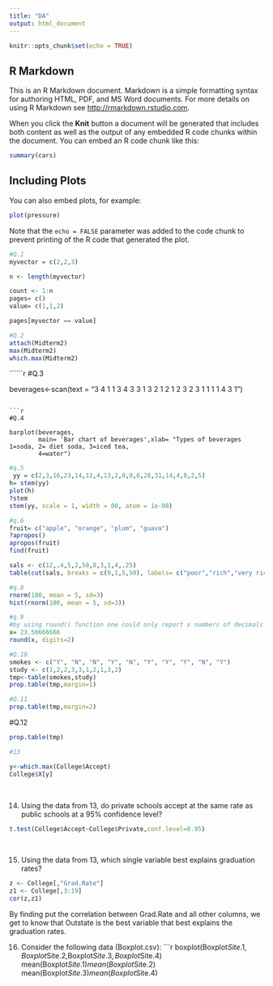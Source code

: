 ```yaml
---
title: "DA"
output: html_document
---
```


```r
knitr::opts_chunk$set(echo = TRUE)
```

## R Markdown

This is an R Markdown document. Markdown is a simple formatting syntax for authoring HTML, PDF, and MS Word documents. For more details on using R Markdown see <http://rmarkdown.rstudio.com>.

When you click the **Knit** button a document will be generated that includes both content as well as the output of any embedded R code chunks within the document. You can embed an R code chunk like this:

```r
summary(cars)
```

## Including Plots

You can also embed plots, for example:

```r
plot(pressure)
```

Note that the `echo = FALSE` parameter was added to the code chunk to prevent printing of the R code that generated the plot.

```r
#Q.1
myvector = c(2,2,3)

n <- length(myvector)

count <- 1:n
pages= c()
value= c(1,1,2)

pages[myvector == value]  

```


```r

#Q.2
attach(Midterm2)
max(Midterm2)
which.max(Midterm2)
```

``````r
#Q.3

beverages<-scan(text = "3 4 1 1 3 4 3 3 1 3 2 1 2 1 2 3 2 3 1 1 1 1 4 3 1")

```

```r
#Q.4

barplot(beverages,
        main= 'Bar chart of beverages',xlab= "Types of beverages 1=soda, 2= diet soda, 3=iced tea,
        4=water") 
```


```r
#q.5 
 yy = c(2,3,16,23,14,12,4,13,2,0,0,6,28,31,14,4,8,2,5)
h= stem(yy)
plot(h)
?stem
stem(yy, scale = 1, width = 80, atom = 1e-08)
```

```r
#q.6
fruit= c("apple", "orange", "plum", "guava")
?apropos()
apropos(fruit)
find(fruit)
```

```r
sals <- c(12,.4,5,2,50,8,3,1,4,.25)
table(cut(sals, breaks = c(0,1,5,50), labels= c("poor","rich","very rich")))
```

```r
#q.8
rnorm(100, mean = 5, sd=3)
hist(rnorm(100, mean = 5, sd=3))

```

```r
#q.9 
#by using round() function one could only report x numbers of decimals
x= 23.56666666
round(x, digits=2)
```


```r
#Q.10
smokes <- c("Y", "N", "N", "Y", "N", "Y", "Y", "Y", "N", "Y")
study <- c(1,2,2,3,3,1,2,1,3,2)
tmp<-table(smokes,study)
prop.table(tmp,margin=1)
```




```r
#Q.11
prop.table(tmp,margin=2)
```




#Q.12
```r

prop.table(tmp)

```




```r
#13

y<-which.max(College$Accept)
College$X[y]
```
<br>

14.  Using the data from 13, do private schools accept at the same rate as public schools at a 95% confidence level?
```r
t.test(College$Accept~College$Private,conf.level=0.95)
```
<br>

15.  Using the data from 13, which single variable best explains graduation rates?
```r
z <- College[,"Grad.Rate"]
z1 <- College[,3:19]
cor(z,z1)
```
By finding put the correlation between Grad.Rate and all other columns, we get to know that Outstate is the best variable that best explains the graduation rates.
<br>

16.  Consider the following data (Boxplot.csv):
```r
boxplot(Boxplot$Site.1,Boxplot$Site.2,Boxplot$Site.3,Boxplot$Site.4)
mean(Boxplot$Site.1)
mean(Boxplot$Site.2)
mean(Boxplot$Site.3)
mean(Boxplot$Site.4)



